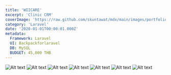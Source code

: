 ```yaml
---
title: 'WIICARE'
excerpt: 'Clinic CRM'
coverImage: 'https://raw.github.com/skuntawat/mdx/main/images/portfolio/app/wiicare/02Salepage.png'
category: 'Laravel'
date: '2020-01-01T00:00:01.000Z'
metadata:
  Framework: Laravel
  UI: Backpackforlaravel
  DB: MySQL
  BUDGET: 45,000 THB
---
```



![Alt text](https://raw.github.com/skuntawat/mdx/main/images/portfolio/app/wiicare/04coursespage.png)
![Alt text](https://raw.github.com/skuntawat/mdx/main/images/portfolio/app/wiicare/05ReportPayment.png)
![Alt text](https://raw.github.com/skuntawat/mdx/main/images/portfolio/app/wiicare/ReportDaily.png)
![Alt text](https://raw.github.com/skuntawat/mdx/main/images/portfolio/app/wiicare/ReportMonthly.png)
![Alt text](https://raw.github.com/skuntawat/mdx/main/images/portfolio/app/wiicare/01Dashboard.png)
![Alt text](https://raw.github.com/skuntawat/mdx/main/images/portfolio/app/wiicare/02Salepage.png)
![Alt text](https://raw.github.com/skuntawat/mdx/main/images/portfolio/app/wiicare/03Orderdetail.png)
